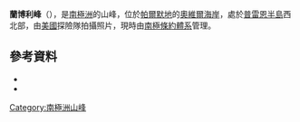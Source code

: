 {{coord|75|4|S|64|19|W|source:GNIS|display=title}}

'''蘭博利峰'''（{{lang-en|Lamboley Peak}}），是[[南極洲|南極洲]]的山峰，位於[[帕爾默地|帕爾默地]]的[[奧維爾海岸|奧維爾海岸]]，處於[[普雷恩半島|普雷恩半島]]西北部，由[[美國|美國]]探險隊拍攝照片，現時由[[南極條約體系|南極條約體系]]管理。

==參考資料==
*{{cite gnis | type = antarid | id = 8417| name = Lamboley Peak | accessdate = 2013-05-26}}
*{{usgs-gazetteer|id=8417}}

{{Antarctica-geo-stub}}
[[Category:南極洲山峰|Category:南極洲山峰]]